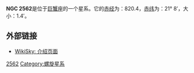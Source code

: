 '''NGC 2562'''是位于[[巨蟹座|巨蟹座]]的一个星系。它的[[赤经|赤经]]为：820.4，[[赤纬|赤纬]]为：21° 8′，大小：1.4′。

== 外部链接 ==
* [http://www.wikisky.org/?object=NGC+2562 WikiSky: 介绍页面]{{Wayback|url=http://www.wikisky.org/?object=NGC+2562 |date=20160304133224 }}

{{星系小作品}}

[[Category:巨蟹座NGC天体|2562]]
[[Category:螺旋星系|Category:螺旋星系]]